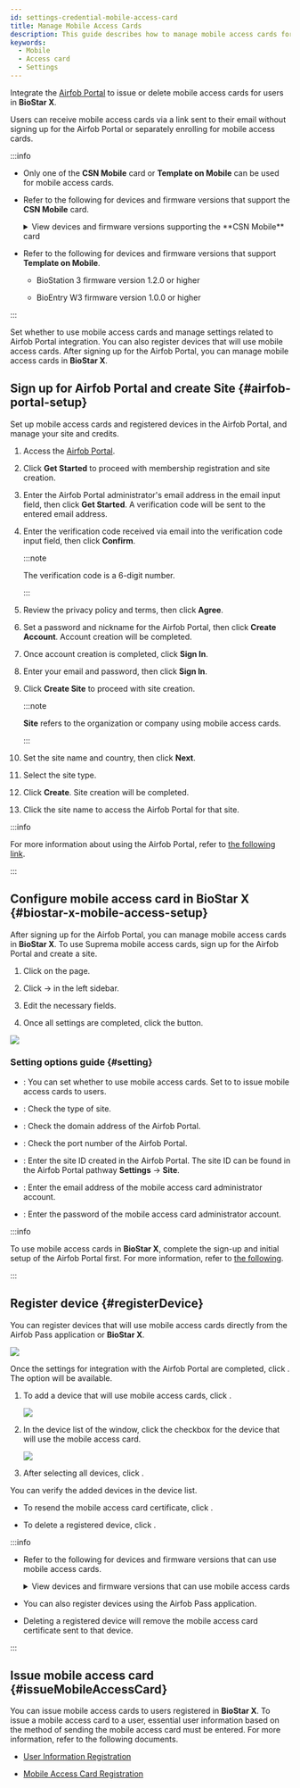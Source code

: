 ```yaml
---
id: settings-credential-mobile-access-card
title: Manage Mobile Access Cards
description: This guide describes how to manage mobile access cards for users in BioStar X by integrating Airfob Portal.
keywords:
  - Mobile
  - Access card
  - Settings
---
```



Integrate the [Airfob Portal](https://www.airfob.com/) to issue or delete mobile access cards for users in **BioStar X**.

Users can receive mobile access cards via a link sent to their email without signing up for the Airfob Portal or separately enrolling for mobile access cards.

:::info

* Only one of the **CSN Mobile** card or **Template on Mobile** can be used for mobile access cards.

* Refer to the following for devices and firmware versions that support the **CSN Mobile** card.

  <details>
  <summary>View devices and firmware versions supporting the **CSN Mobile** card</summary>

  * XPass 2 firmware version 1.1.0 or higher

  * XPass D2 (Rev 2) firmware version 1.4.0 or higher

  * BioLite N2 firmware version 1.3.0 or higher

  * BioEntry W2 (Rev 2) firmware version 1.6.0 or higher

  * FaceStation 2 firmware version 1.4.0 or higher

  * FaceStation F2 firmware 1.0.0 or higher

  * BioStation 2 firmware version 1.9.0 or higher (NFC supported model)

  * BioStation A2 firmware version 1.8.0 or higher (NFC supported model)

  * FaceLite firmware version 1.2.0 or higher

  * X-Station 2 firmware 1.0.0 or higher

  * BioStation 3 firmware 1.0.0 or higher

  * BioEntry W3 firmware version 1.0.0 or higher

  </details>

* Refer to the following for devices and firmware versions that support **Template on Mobile**.

  * BioStation 3 firmware version 1.2.0 or higher

  * BioEntry W3 firmware version 1.0.0 or higher

:::

Set whether to use mobile access cards and manage settings related to Airfob Portal integration. You can also register devices that will use mobile access cards. After signing up for the Airfob Portal, you can manage mobile access cards in **BioStar X**.

<Steps>
<Step>

## Sign up for Airfob Portal and create Site {#airfob-portal-setup}

Set up mobile access cards and registered devices in the Airfob Portal, and manage your site and credits.

1. Access the [Airfob Portal](https://portal.airfob.com/).

2. Click **Get Started** to proceed with membership registration and site creation.

3. Enter the Airfob Portal administrator's email address in the email input field, then click **Get Started**. A verification code will be sent to the entered email address.

4. Enter the verification code received via email into the verification code input field, then click **Confirm**.

   :::note

   The verification code is a 6-digit number.

   :::

5. Review the privacy policy and terms, then click **Agree**.

6. Set a password and nickname for the Airfob Portal, then click **Create Account**. Account creation will be completed.

7. Once account creation is completed, click **Sign In**.

8. Enter your email and password, then click **Sign In**.

9. Click **Create Site** to proceed with site creation.

   :::note

   **Site** refers to the organization or company using mobile access cards.

   :::

10. Set the site name and country, then click **Next**.

11. Select the site type.

    <SiteType />

12. Click **Create**. Site creation will be completed.

13. Click the site name to access the Airfob Portal for that site.

:::info

For more information about using the Airfob Portal, refer to [the following link](https://airfob.zohodesk.com/portal/home).

:::

</Step>
<Step>

## Configure mobile access card in BioStar X {#biostar-x-mobile-access-setup}

After signing up for the Airfob Portal, you can manage mobile access cards in **BioStar X**. To use Suprema mobile access cards, sign up for the Airfob Portal and create a site.

1. Click <Cmd sid='shell.header.setting' /> on the <Cmd sid='shell.header.launcher' /> page.

2. Click <Cmd sid='setting.menu.credential.root' /> → <Cmd sid='setting.menu.credential.mobileAccess' /> in the left sidebar.

3. Edit the necessary fields.

4. Once all settings are completed, click the <Cmd sid='button.close' product='2' /> button.

<Image src='/img/biostarx-settings-credentail-mobile-access.png' />

### Setting options guide {#setting}

* <Cmd sid='setting.mobileCredential.setting' product='2' />: You can set whether to use mobile access cards. Set to <Cmd sid='common.use' product='2' /> to issue mobile access cards to users.

* <Cmd sid='setting.mobileCredential.siteType' product='2' />: Check the type of site.

  <SiteType />

* <Cmd sid='setting.mobileCredential.mobileCredentialServerAddress' product='2' />: Check the domain address of the Airfob Portal.

* <Cmd sid='setting.mobileCredential.mobileCredentialPort' product='2' />: Check the port number of the Airfob Portal.

* <Cmd sid='setting.mobileCredential.siteId' product='2' />: Enter the site ID created in the Airfob Portal. The site ID can be found in the Airfob Portal pathway **Settings** → **Site**.

* <Cmd sid='setting.mobileCredential.email' product='2' />: Enter the email address of the mobile access card administrator account.

* <Cmd sid='setting.mobileCredential.password' product='2' />: Enter the password of the mobile access card administrator account.

:::info

To use mobile access cards in **BioStar X**, complete the sign-up and initial setup of the Airfob Portal first. For more information, refer to [the following](#airfob-portal-setup).

:::

</Step>
<Step>

## Register device {#registerDevice}

You can register devices that will use mobile access cards directly from the Airfob Pass application or **BioStar X**.

<Image src='/img/biostarx-settings-credentail-mobile-access-connection.png' />

Once the settings for integration with the Airfob Portal are completed, click <Cmd sid='setting.mobileCredential.connect' product='2' />. The <Cmd sid='setting.mobileCredential.registerDeviceTable' product='2' /> option will be available.

1. To add a device that will use mobile access cards, click <Cmd sid='button.addplus' product='2' />.

   <Image src='/img/biostarx-settings-credentail-mobile-access-register-device.png' />

2. In the device list of the <Cmd sid='setting.mobileCredential.registerDeviceTable' product='2' /> window, click the checkbox for the device that will use the mobile access card.

   <Image src='/img/biostarx-settings-credentail-mobile-access-register-device-popup.png' />

3. After selecting all devices, click <Cmd sid='button.add' product='2' />.

You can verify the added devices in the device list. 

* To resend the mobile access card certificate, click <IcRefresh />.

* To delete a registered device, click <IcTrash2 />.

:::info

* Refer to the following for devices and firmware versions that can use mobile access cards.

  <details>
  <summary>View devices and firmware versions that can use mobile access cards</summary>

  * XPass 2 firmware version 1.1.0 or higher

  * XPass D2 (Rev 2) firmware version 1.4.0 or higher

  * BioLite N2 firmware version 1.3.0 or higher

  * BioEntry W2 (Rev 2) firmware version 1.6.0 or higher

  * FaceStation 2 firmware version 1.4.0 or higher

  * FaceStation F2 firmware 1.0.0 or higher

  * BioStation 2 firmware version 1.9.0 or higher (NFC supported model)

  * BioStation A2 firmware version 1.8.0 or higher (NFC supported model)

  * FaceLite firmware version 1.2.0 or higher

  * X-Station 2 firmware 1.0.0 or higher

  * BioStation 3 firmware 1.0.0 or higher

  * BioEntry W3 firmware version 1.0.0 or higher

  </details>

* You can also register devices using the Airfob Pass application.

* Deleting a registered device will remove the mobile access card certificate sent to that device.

:::

</Step>
<Step>

## Issue mobile access card {#issueMobileAccessCard}

You can issue mobile access cards to users registered in **BioStar X**. To issue a mobile access card to a user, essential user information based on the method of sending the mobile access card must be entered. For more information, refer to the following documents.

* [User Information Registration](add-user)

* [Mobile Access Card Registration](enroll-credential#enroll-mobile)

</Step>

</Steps>
